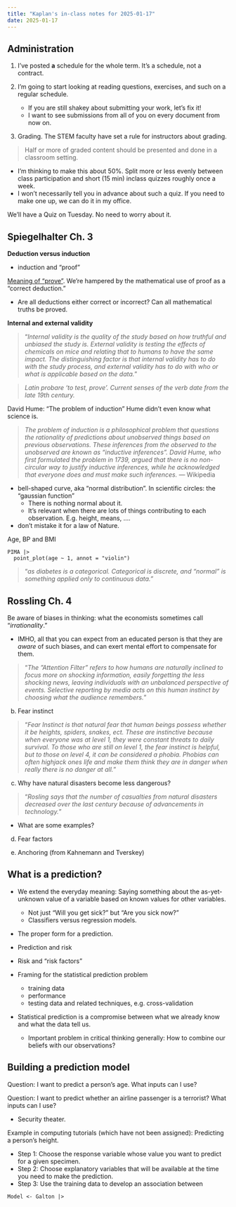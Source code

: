 ```yaml
---
title: "Kaplan's in-class notes for 2025-01-17"
date: 2025-01-17
---
```


## Administration
    
1. I've posted **a** schedule for the whole term. It's a schedule, not a contract.
    
2. I'm going to start looking at reading questions, exercises, and such on a regular schedule.

    - If you are still shakey about submitting your work, let's fix it! 
    - I want to see submissions from all of you on every document from now on.
    
3. Grading. The STEM faculty have set a rule for instructors about grading.

> Half or more of graded content should be presented and done in a classroom setting. 

- I'm thinking to make this about 50%. Split more or less evenly between class participation and short (15 min) inclass quizzes roughly once a week. 
- I won't necessarily tell you in advance about such a quiz. If you need to make one up, we can do it in my office. 

We'll have a Quiz on Tuesday. No need to worry about it. 


## Spiegelhalter Ch. 3

**Deduction versus induction**

- induction and "proof"

[Meaning of "prove"](https://www.google.com/search?q=definition+proof&rlz=1C5GCEM_enUS1006US1006&oq=definition+proof&gs_lcrp=EgZjaHJvbWUyDggAEEUYORhGGPkBGIAEMgcIARAAGIAEMgcIAhAAGIAEMgcIAxAAGIAEMggIBBAAGBYYHjIICAUQABgWGB4yCAgGEAAYFhgeMggIBxAAGBYYHjIICAgQABgWGB4yCAgJEAAYFhge0gEIMzQwMWowajeoAgCwAgA&sourceid=chrome&ie=UTF-8). We're hampered by the mathematical use of proof as a "correct deduction."

- Are all deductions either correct or incorrect? Can all mathematical truths be proved.

**Internal and external validity**

> "*Internal validity is the quality of the study based on how truthful and unbiased
the study is. External validity is testing the effects of chemicals on mice
and relating that to humans to have the same impact. The distinguishing
factor is that internal validity has to do with the study process, and
external validity has to do with who or what is applicable based on the data.*"

> *Latin probare ‘to test, prove’. Current senses of the verb date from the late 19th century.*


David Hume: "The problem of induction" Hume didn't even know what science is.

> *The problem of induction is a philosophical problem that questions the rationality of predictions about unobserved things based on previous observations. These inferences from the observed to the unobserved are known as "inductive inferences". David Hume, who first formulated the problem in 1739, argued that there is no non-circular way to justify inductive inferences, while he acknowledged that everyone does and must make such inferences.* --- Wikipedia


- bell-shaped curve, aka "normal distribution". In scientific circles: the "gaussian function"
    - There is nothing normal about it.
    - It's relevant when there are lots of things contributing to each observation. E.g. height, means, ....
    
- don't mistake it for a law of Nature.


Age, BP and BMI

```webr-r
PIMA |>
  point_plot(age ~ 1, annot = "violin")
```

> "*as diabetes is a categorical. Categorical is discrete, and "normal" is
something applied only to continuous data."*

## Rossling Ch. 4

Be aware of biases in thinking: what the economists sometimes call "*irrationality*."

- IMHO, all that you can expect from an educated person is that they are *aware* of such biases, and can exert mental effort to compensate for them. 

> "*The "Attention Filter" refers to how humans are naturally inclined to focus more
on shocking information, easily forgetting the less shocking news, leaving
individuals with an unbalanced perspective of events. Selective reporting by
media acts on this human instinct by choosing what the audience remembers.*"

b. Fear instinct

> "*Fear Instinct is that natural fear that human beings possess whether it be heights, spiders, snakes, ect. These are instinctive because when everyone was at level 1, they were constant threats to daily survival. To those who are still on level 1, the fear instinct is helpful, but to those on level 4, it can be considered a phobia. Phobias can often highjack ones life and make them think they are in danger when really there is no danger at all.*"

c. Why have natural disasters become less dangerous?

> "*Rosling says that the number of casualties from natural disasters decreased over the last century because of advancements in technology.*"

- What are some examples?

d. Fear factors

e. Anchoring (from Kahnemann and Tverskey)



## What is a prediction?

- We extend the everyday meaning: Saying something about the as-yet-unknown value of a variable based on known values for other variables.
    - Not just "Will you get sick?" but "Are you sick now?"
    - Classifiers versus regression models.
    
- The proper form for a prediction.

- Prediction and risk

- Risk and "risk factors"

- Framing for the statistical prediction problem
    - training data
    - performance
    - testing data and related techniques, e.g. cross-validation
    
- Statistical prediction is a compromise between what we already know and what the data tell us. 
    - Important problem in critical thinking generally: How to combine our beliefs with our observations?
    
    
## Building a prediction model

Question: I want to predict a person's age. What inputs can I use?

Question: I want to predict whether an airline passenger is a terrorist? What inputs can I use? 

- Security theater.


Example in computing tutorials (which have not been assigned): Predicting a person's height.

- Step 1: Choose the response variable whose value you want to predict for a given specimen.
- Step 2: Choose explanatory variables that will be available at the time you need to make the prediction.
- Step 3: Use the training data to develop an association between 

```webr-r
Model <- Galton |> 

```

